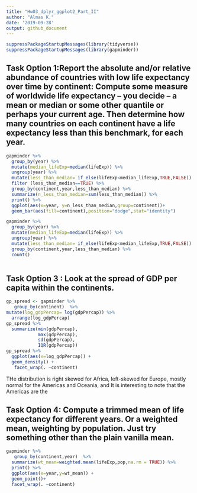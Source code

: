 ```yaml
---
title: "Hw03_dplyr_ggplot2_Part_II"
author: "Almas K."
date: '2019-09-28'
output: github_document
---
```

```r
suppressPackageStartupMessages(library(tidyverse)) 
suppressPackageStartupMessages(library(gapminder))
```

## Task Option 1:Report the absolute and/or relative abundance of countries with low life expectancy over time by continent: Compute some measure of worldwide life expectancy – you decide – a mean or median or some other quantile or perhaps your current age. Then determine how many countries on each continent have a life expectancy less than this benchmark, for each year.
```r
gapminder %>%
  group_by(year) %>%
  mutate(median_lifeExp=median(lifeExp)) %>%
  ungroup(year) %>%
  mutate(less_than_median= if_else(lifeExp<median_lifeExp,TRUE,FALSE)) %>%
  filter (less_than_median==TRUE) %>%
  group_by(continent,year,less_than_median) %>%
  summarize(n_less_than_median=sum(less_than_median)) %>%
  print() %>%
  ggplot(aes(x=year, y=n_less_than_median,group=continent))+
  geom_bar(aes(fill=continent),position="dodge",stat="identity")

gapminder %>%
  group_by(year) %>%
  mutate(median_lifeExp=median(lifeExp)) %>%
  ungroup(year) %>%
  mutate(less_than_median= if_else(lifeExp<median_lifeExp,TRUE,FALSE)) %>%
  group_by(continent,year,less_than_median) %>%
  count()
  
```



## Task Option 3 : Look at the spread of GDP per capita within the continents.
```r
gp_spread <- gapminder %>%
   group_by(continent)  %>%
mutate(log_gdpPercap= log(gdpPercap)) %>%
  arrange(log_gdpPercap)
gp_spread %>%
  summarize(min(gdpPercap),
            max(gdpPercap),
            sd(gdpPercap),
            IQR(gdpPercap))
gp_spread %>%
  ggplot(aes(x=log_gdpPercap)) +
  geom_density() +
   facet_wrap(. ~continent) 


```

THe distribution is right skewed for Africa, left-skewed for Europe, mostly normal for the Americas and Oceania, and It is interesting to note that the Americas are the

## Task Option 4: Compute a trimmed mean of life expectancy for different years. Or a weighted mean, weighting by population. Just try something other than the plain vanilla mean.
```r
gapminder %>%
   group_by(continent,year)  %>%
  summarize(wt_mean=weighted.mean(lifeExp,pop,na.rm = TRUE)) %>%
  print() %>%
  ggplot(aes(x=year,y=wt_mean)) +
  geom_point()+
  facet_wrap(. ~continent) 
```



